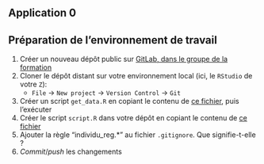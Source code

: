 ## Application 0

:::{.callout-tip collapse="true" icon=false}
## Préparation de l'environnement de travail

:::{.incremental}
1. Créer un nouveau dépôt public sur [GitLab, dans le groupe de la formation](https://gitlab.insee.fr/conjoncture/formation-git-bonnes-pratiques-r)
2. Cloner le dépôt distant sur votre environnement local (ici, le `RStudio` de votre `Z`):
    + `File` → `New project` → `Version Control` → `Git`
3. Créer un script `get_data.R` en copiant le contenu de [ce fichier](https://raw.githubusercontent.com/ecupi/formation-bonnes-pratiques-git-R/main/R/get_data.R), puis l'exécuter
4. Créer le script `script.R` dans votre dépôt en copiant le contenu de [ce fichier](https://raw.githubusercontent.com/InseeFrLab/formation-bonnes-pratiques-R/main/R/script.R)
5. Ajouter la règle "individu_reg.*" au fichier `.gitignore`. Que signifie-t-elle ?
6. *Commit*/*push* les changements
:::

:::
